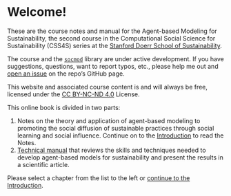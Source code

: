 # Welcome! {.unnumbered}

These are the course notes and manual for the Agent-based Modeling for Sustainability, the second course in the Computational Social Science for Sustainability (CSS4S) series at the [Stanford Doerr School of Sustainability](https://sustainability.stanford.edu/).

The course and the [`socmod`](https://css4s.github.io/socmod) library are under active development. If you have suggestions, questions, want to report typos, etc., please help me out and [open an issue](https://github.com/CSS4S/notes/issues) on the repo's GitHub page.

This website and associated course content is and will always be free, licensed under the [CC BY-NC-ND 4.0](https://creativecommons.org/licenses/by-nc-nd/4.0/) License.

This online book is divided in two parts:

1.  Notes on the theory and application of agent-based modeling to promoting the
   social diffusion of sustainable practices through social learning and social
   influence. Continue on to the [Introduction](intro.qmd) to read the Notes.
2.  [Technical manual](manual.qmd) that reviews the skills and techniques needed to develop agent-based models for sustainability and present the results in a scientific article.

Please select a chapter from the list to the left or [continue to the Introduction](intro.qmd).
